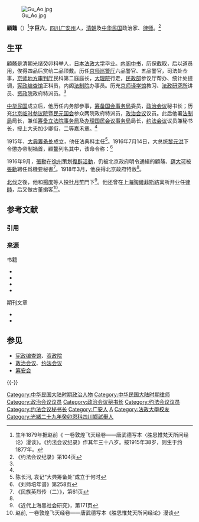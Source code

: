[[File:Gu_Ao.jpg|thumb]]

'''顧鼇'''（{{bd|1879年||1956年|catIdx=G}}）<ref>生年1879年据赵前《 一卷敦煌飞天经卷——唐武德写本〈胜思惟梵天所问经论〉漫谈》。《约法会议纪录》作其年三十八岁。按1915年38岁，则生于约1877年。</ref>字'''巨六'''，[[四川|四川]][[广安州_(明朝)|广安州]]人，[[清朝|清朝]]及[[中华民国|中华民国]]政治家、[[律师|律师]]。<ref name=yf>《约法会议纪录》第104页</ref>

==生平==
顧鼇是清朝光绪癸卯科举人，[[日本|日本]][[法政大学|法政大学]]毕业。[[内阁中书|内阁中书]]，历保截取，后以道员用，俟得四品后赏给二品顶戴。历任[[京师巡警厅|京师巡警厅]]六品警官、五品警官，司法处佥事，[[京师地方审判厅|京师地方审判厅]]民科第二庭庭长，[[大理院_(清)|大理院]]行走，[[民政部_(清)|民政部]]参议厅帮办、统计处提调，[[宪政编查馆|宪政编查馆]]正科员，内阁[[法制院|法制院]]办事员。历充[[京师译学馆|京师译学馆]]教习、[[法政研究所|法政研究所]]讲员、[[资政院|资政院]]政府特派员。<ref name=yf/>

[[中华民国|中华民国]]成立后，他历任内务部参事，[[筹备国会事务局|筹备国会事务局]]委员，[[政治会议|政治会议]]秘书长；历充[[北京临时参议院|北京临时参议院]]暨[[民元国会|民元国会]]参众两院政府特派员，[[政治会议|政治会议]]议员。此后他署[[法制局|法制局]]局长，兼任[[筹备立法院事务局|筹备立法院事务局]]及[[办理国民会议事务局|办理国民会议事务局]]局长，[[约法会议|约法会议]]议员兼秘书长，授上大夫加少卿衔，二等嘉禾章。<ref name=yf/>

1915年，[[大典筹备处|大典筹备处]]成立，他任法典科主任<ref>陈长河, 袁记“大典筹备处”成立于何时</ref>。1916年7月14日，大总统[[黎元洪|黎元洪]]下令懲办帝制禍首，顧鳌列名其中，该命令称：<ref>《刘师培年谱》第258页</ref>

{{引用|自变更国体之议起，全国扰攘，几陷沦亡。始祸诸人，实尸其咎。[[杨度|杨度]]、[[孙毓筠|孙毓筠]]、顧鼇、[[梁士诒|梁士诒]]、[[夏寿田|夏寿田]]、[[朱启钤|朱启钤]]、[[周自齐|周自齐]]、[[薛大可|薛大可]]，均着拿交法庭，详确讯鞫，严行惩办，为后世戒。其余一概宽免。此令。}}

1916年9月，[[張勳|張勳]]在[[徐州|徐州]]策划[[张勋复辟|復辟活動]]，仍被北京政府明令通緝的顧鼇、[[薛大可|薛大可]]被[[張勳|張勳]]聘任爲機要秘書<ref>《民族英烈传（二）》，第61页</ref>。1918年3月，他获得北京政府特赦<ref name=zq/>。

[[北伐|北伐]]之後，他和[[楊度|楊度]]等人投[[杜月笙|杜月笙]]門下<ref>《近代上海黑社会研究》，第171页</ref>。他还曾在[[上海|上海]][[陶爾菲斯路|陶爾菲斯路]]寓所开业任[[律師|律師]]，后又做古董掮客<ref name=zq>赵前, 一卷敦煌飞天经卷——唐武德写本《胜思惟梵天所问经论》漫谈</ref>。

== 参考文献 ==
=== 引用 ===
{{Reflist|2}}

=== 来源 ===
;书籍
* {{cite book |editor = 约法会议秘书厅 编 |title = 约法会议纪录 |year = 1915 |publisher =约法会议秘书厅 |location=北京 }}
* {{cite book |author =万仕国 |title = 刘师培年谱|year = 2003 |publisher = 广陵书社 |location=扬州 }}
* {{cite book |author =王志之 |title = 民族英烈传（二）|year = 1981-1982 |publisher = 貴州人民出版社 |location=贵阳 }}
* {{cite book |author = 苏智良、陈丽菲 |title = 近代上海黑社会研究 |year = 1991 |publisher = 浙江人民出版社 |location=杭州 |isbn = }}

;期刊文章
* {{cite journal |author = 陈长河 |title = 袁记“大典筹备处”成立于何时 |journal = 《史学月刊》 |year = 1983 |issue = 03}}
* {{cite journal |author = 赵前 |title = 一卷敦煌飞天经卷——唐武德写本《胜思惟梵天所问经论》漫谈  |journal = 《嘉德通讯》 |year = 2010 |issue = 2 |pages = 164-165}}

== 参见 ==
{{Portal box|中华民国|政治|人物}}
* [[宪政编查馆|宪政编查馆]]、[[资政院|资政院]]
* [[政治会议|政治会议]]、[[约法会议|约法会议]]
* [[筹安会|筹安会]]

{{-}}
{{清朝欽命憲政編查館職官}}

{{DEFAULTSORT:Gu顾}}
[[Category:中华民国大陆时期政治人物|Category:中华民国大陆时期政治人物]]
[[Category:中华民国大陆时期律师|Category:中华民国大陆时期律师]]
[[Category:政治会议议员|Category:政治会议议员]]
[[Category:政治会议秘书长|Category:政治会议秘书长]]
[[Category:约法会议议员|Category:约法会议议员]]
[[Category:约法会议秘书长|Category:约法会议秘书长]]
[[Category:广安人|Category:广安人]]
[[Category:顾姓|A]]
[[Category:法政大學校友|Category:法政大學校友]]
[[Category:光緒二十九年癸卯恩科四川鄉試舉人|Category:光緒二十九年癸卯恩科四川鄉試舉人]]